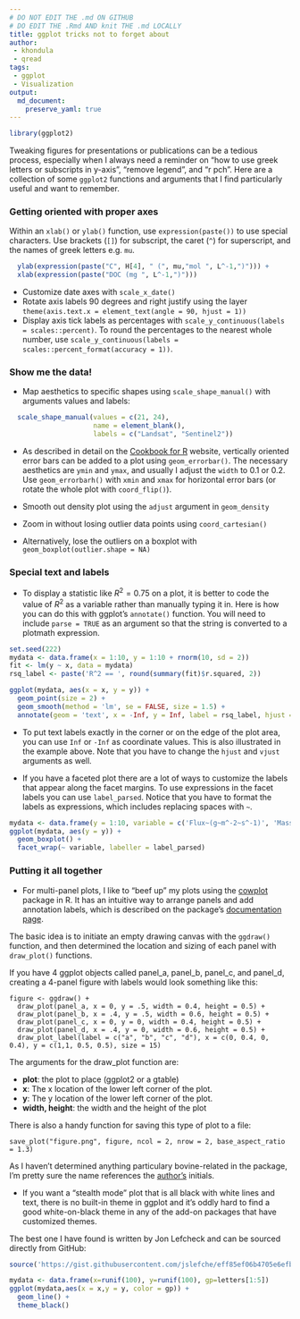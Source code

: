 ```yaml
---
# DO NOT EDIT THE .md ON GITHUB
# DO EDIT THE .Rmd AND knit THE .md LOCALLY
title: ggplot tricks not to forget about
author: 
 - khondula
 - qread
tags:
 - ggplot
 - Visualization
output:
  md_document:
    preserve_yaml: true
---
```


```r
library(ggplot2)
```

Tweaking figures for presentations or publications can be a tedious process, especially when I always need a reminder on "how to use greek letters or subscripts in y-axis", "remove legend", and "r pch". Here are a collection of some `ggplot2` functions and arguments that I find particularly useful and want to remember. 

### Getting oriented with proper axes

Within an `xlab()` or `ylab()` function, use `expression(paste())` to use special characters. Use brackets (`[]`) for subscript, the caret (`^`) for superscript, and the names of greek letters e.g. `mu`. 

```r
  ylab(expression(paste("C", H[4], " (", mu,"mol ", L^-1,")"))) +
  xlab(expression(paste("DOC (mg ", L^-1,")")))
```

* Customize date axes with `scale_x_date()`
* Rotate axis labels 90 degrees and right justify using the layer `theme(axis.text.x = element_text(angle = 90, hjust = 1))`
* Display axis tick labels as percentages with `scale_y_continuous(labels = scales::percent)`. To round the percentages to the nearest whole number, use `scale_y_continuous(labels = scales::percent_format(accuracy = 1))`.

### Show me the data!

* Map aesthetics to specific shapes using `scale_shape_manual()` with arguments values and labels:

```r
  scale_shape_manual(values = c(21, 24), 
                     name = element_blank(),
                     labels = c("Landsat", "Sentinel2"))
```

* As described in detail on the [Cookbook for R](http://www.cookbook-r.com/Graphs/Plotting_means_and_error_bars_(ggplot2)/) website, vertically oriented error bars can be added to a plot using `geom_errorbar()`. The necessary aesthetics are `ymin` and `ymax`, and usually I adjust the `width` to 0.1 or 0.2. Use `geom_errorbarh()` with `xmin` and `xmax` for horizontal error bars (or rotate the whole plot with `coord_flip()`).

* Smooth out density plot using the `adjust` argument in `geom_density`

* Zoom in without losing outlier data points using `coord_cartesian()`

* Alternatively, lose the outliers on a boxplot with `geom_boxplot(outlier.shape = NA)`

### Special text and labels

* To display a statistic like $R^2 = 0.75$ on a plot, it is better to code the value of $R^2$ as a variable rather than manually typing it in. Here is how you can do this with ggplot's `annotate()` function. You will need to include `parse = TRUE` as an argument so that the string is converted to a plotmath expression.

```r
set.seed(222)
mydata <- data.frame(x = 1:10, y = 1:10 + rnorm(10, sd = 2))
fit <- lm(y ~ x, data = mydata)
rsq_label <- paste('R^2 == ', round(summary(fit)$r.squared, 2))

ggplot(mydata, aes(x = x, y = y)) +
  geom_point(size = 2) +
  geom_smooth(method = 'lm', se = FALSE, size = 1.5) +
  annotate(geom = 'text', x = -Inf, y = Inf, label = rsq_label, hjust = 0, vjust = 1, parse = TRUE)
```

* To put text labels exactly in the corner or on the edge of the plot area, you can use `Inf` or `-Inf` as coordinate values. This is also illustrated in the example above. Note that you have to change the `hjust` and `vjust` arguments as well. 

* If you have a faceted plot there are a lot of ways to customize the labels that appear along the facet margins. To use expressions in the facet labels you can use `label_parsed`. Notice that you have to format the labels as expressions, which includes replacing spaces with `~`.

```r
mydata <- data.frame(y = 1:10, variable = c('Flux~(g~m^-2~s^-1)', 'Mass~(g)'))
ggplot(mydata, aes(y = y)) + 
  geom_boxplot() +
  facet_wrap(~ variable, labeller = label_parsed)
```

### Putting it all together

* For multi-panel plots, I like to "beef up" my plots using the [cowplot](https://cran.r-project.org/web/packages/cowplot/index.html) package in R. It has an intuitive way to arrange panels and add annotation labels, which is described on the package's [documentation page](https://wilkelab.org/cowplot/index.html). 

The basic idea is to initiate an empty drawing canvas with the `ggdraw()` function, and then determined the location and sizing of each panel with `draw_plot()` functions. 

If you have 4 ggplot objects called panel_a, panel_b, panel_c, and panel_d, creating a 4-panel figure with labels would look something like this:

```
figure <- ggdraw() +
  draw_plot(panel_a, x = 0, y = .5, width = 0.4, height = 0.5) +
  draw_plot(panel_b, x = .4, y = .5, width = 0.6, height = 0.5) +
  draw_plot(panel_c, x = 0, y = 0, width = 0.4, height = 0.5) +
  draw_plot(panel_d, x = .4, y = 0, width = 0.6, height = 0.5) +
  draw_plot_label(label = c("a", "b", "c", "d"), x = c(0, 0.4, 0, 0.4), y = c(1,1, 0.5, 0.5), size = 15)
```
The arguments for the draw_plot function are: 

* **plot**: the plot to place (ggplot2 or a gtable)
* **x**: The x location of the lower left corner of the plot.
* **y**: The y location of the lower left corner of the plot.
* **width, height**: the width and the height of the plot

There is also a handy function for saving this type of plot to a file: 

```
save_plot("figure.png", figure, ncol = 2, nrow = 2, base_aspect_ratio = 1.3)
```

As I haven't determined anything particulary bovine-related in the package, I'm pretty sure the name references the [author's](https://github.com/clauswilke) initials. 

* If you want a "stealth mode" plot that is all black with white lines and text, there is no built-in theme in ggplot and it's oddly hard to find a good white-on-black theme in any of the add-on packages that have customized themes.

The best one I have found is written by Jon Lefcheck and can be sourced directly from GitHub:

```r
source('https://gist.githubusercontent.com/jslefche/eff85ef06b4705e6efbc/raw/736d3dc9fe71863ea62964d9132fded5e3144ad7/theme_black.R')

mydata <- data.frame(x=runif(100), y=runif(100), gp=letters[1:5])
ggplot(mydata,aes(x = x,y = y, color = gp)) + 
  geom_line() + 
  theme_black()
```
